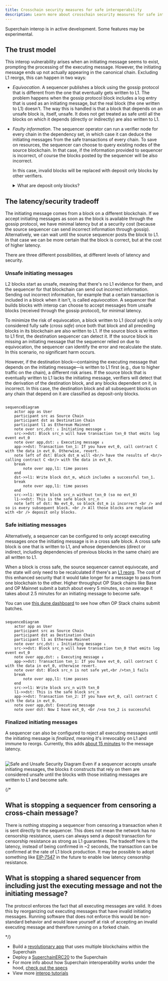 ```yaml
---
title: Crosschain security measures for safe interoperability
description: Learn more about crosschain security measures for safe interoperability
---
```

<Info>Superchain interop is in active development. Some features may be experimental.</Info>
## The trust model

This interop vulnerability arises when an initiating message seems to exist, prompting the processing of the executing message. However, the initiating message ends up not actually appearing in the canonical chain.
Excluding L1 reorgs, this can happen in two ways:

*   *Equivocation*. A sequencer publishes a block using the gossip protocol that is different from the one that eventually gets written to L1.
    The problem happens when the gossip protocol block includes a log entry that is used as an initiating message, but the real block (the one written to L1) doesn't.
    The way this is handled is that a block that depends on an unsafe block is, itself, unsafe.
    It does not get treated as safe until all the blocks on which it depends (directly or indirectly) are also written to L1.

*   *Faulty information*. The sequencer operator can run a verifier node for every chain in the dependency set, in which case it can deduce the initiating messages from the safe transactions of every chain.
    To save on resources, the sequencer can choose to query existing nodes of the source blockchain.
    In that case, if the information provided to sequencer is incorrect, of course the blocks posted by the sequencer will be also incorrect.

    In this case, invalid blocks will be replaced with deposit only blocks by other verifiers.

    <details>
      <summary>What are deposit only blocks?</summary>

      Normally the blocks that make it to the canonical blockchain are those posted to L1 by the sequencer.
      However, when those blocks are missing or invalid (for example because they rely on an initiating message that is missing), they're replaced by *deposit only blocks*, blocks whose content can be calculated from L1 without relying on the sequencer.

      The way this works is that there are two types of user transactions in an OP Stack block:

      *   Sequencer transactions, which go through the sequencer.
          These transactions are extremely cheap, but in theory a sequencer could censor them.
      *   Deposit transactions, which users submit through L1.
          These transactions have the cost of an L1 transaction, which is a lot higher, but they cannot be censored by the sequencer.

      A deposit only block only contains the deposit transactions and some internal transactions, not the sequencer transactions.

      For more information about this process, [see the technical specifications](https://specs.optimism.io/protocol/derivation.html?utm_source=op-docs&utm_medium=docs#deriving-the-transaction-list).
    </details>

## The latency/security tradeoff

The initiating message comes from a block on a different blockchain.
If we accept initiating messages as soon as the block is available through the gossip protocol, we have minimal latency but at a security cost (because the source sequencer can send incorrect information through gossip).
Alternatively, we can wait until the source sequencer posts the block to L1.
In that case we can be more certain that the block is correct, but at the cost of higher latency.

There are three different possibilities, at different levels of latency and security.

### Unsafe initiating messages

L2 blocks start as unsafe, meaning that there's no L1 evidence for them, and the sequencer for that blockchain can send out incorrect information.
Sending out incorrect information, for example that a certain transaction is included in a block when it isn't, is called *equivocation*.
A sequencer that builds blocks with interop can choose to accept messages from unsafe blocks (received through the gossip protocol), for minimal latency.

To minimize the risk of equivocation, a block written to L1 (*local safe*) is only considered fully safe (*cross safe*) once both that block and all preceding blocks in its blockchain are also written to L1.
If the source block is written to L1 first, the destination sequencer can detect it. 
If the source block is missing an initiating message that the sequencer relied on due to equivocation, the sequencer can identify the error and recalculate the state. In this scenario, no significant harm occurs.

However, if the destination block—containing the executing message that depends on the initiating message—is written to L1 first (e.g., due to higher traffic on the chain), a different risk arises. 
If the source block that is eventually written to L1 lacks the initiating message, verifiers will detect that the derivation of the destination block, and any blocks dependent on it, is incorrect. 
In this case, the destination block and all subsequent blocks on any chain that depend on it are classified as deposit-only blocks.

```mermaid

sequenceDiagram
    actor app as User
    participant src as Source Chain
    participant dst as Destination Chain
    participant l1 as Ethereum Mainnet
    note over src,dst: ↓ Initiating message ↓
    src->>dst: Block src_n will have transaction txn_0 that emits log event evt_0
    note over app,dst: ↓ Executing message ↓    
    app->>dst: Transaction txn_1: If you have evt_0, call contract C with the data in evt_0. Otherwise, revert.
    note left of dst: Block dst_m will <br/> have the results of <br/> calling contract C <br/> with the data in evt_0.
    break
        note over app,l1: time passes
    end
    dst->>l1: Write block dst_m, which includes a successful txn_1.
    break
        note over app,l1: time passes
    end    
    src->>l1: Write block src_n without txn_0 (so no evt_0)
    l1->>dst: This is the safe block src_n
    note left of dst: No evt_0, so block dst_m is incorrect <br /> and so is every subsequent block. <br /> All those blocks are replaced with <br /> deposit only blocks.
```

### Safe initiating messages

Alternatively, a sequencer can be configured to only accept executing messages once the initiating message is in a cross safe block.
A cross safe block is one that is written to L1, and whose dependencies (direct or indirect, including dependencies of previous blocks in the same chain) are all written to L1.

When a block is cross safe, the source sequencer cannot equivocate, and the state will only need to be recalculated if there's an [L1 reorg](https://www.alchemy.com/overviews/what-is-a-reorg#what-happens-to-reorgs-after-the-merge).
The cost of this enhanced security that it would take longer for a message to pass from one blockchain to the other.
Higher throughput OP Stack chains like Base and OP Mainnet submit a batch about every 5 minutes, so on average it takes about 2.5 minutes for an initiating message to become safe.

You can use [this dune dashboard](https://dune.com/oplabspbc/op-stack-chains-l1-activity#submission-frequency) to see how often OP Stack chains submit batches.

```mermaid

sequenceDiagram
    actor app as User
    participant src as Source Chain
    participant dst as Destination Chain
    participant l1 as Ethereum Mainnet
    note over src,dst: ↓ Initiating message ↓
    src->>dst: Block src_n will have transaction txn_0 that emits log event evt_0
    note over app,dst: ↓ Executing message ↓    
    app->>dst: Transaction txn_1: If you have evt_0, call contract C with the data in evt_0, otherwise revert.
    note over dst: Block src_n is not safe yet,<br />txn_1 fails
    break
        note over app,l1: time passes
    end
    src->>l1: Write block src_n with txn_0
    l1->>dst: This is the safe block src_n
    app->>dst: Transaction txn_2: If you have evt_0, call contract C with the data in evt_0. 
    note over app,dst: Executing message
    note over dst: Now I have evt_0, <br />so txn_2 is successful

```

### Finalized initiating messages

A sequencer can also be configured to reject all executing messages until the initiating message is *finalized*, meaning it's irrevocably on L1 and immune to reorgs.
Currently, this adds [about 15 minutes](https://ethereum.org/en/roadmap/single-slot-finality/) to the message latency.

<br />

<Image src="/img/op-stack/protocol/safe-unsafe.png" alt="Safe and Unsafe Security Diagram" width={700} height={500} />

<Info>
  Even if a sequencer accepts unsafe initiating messages, the blocks it constructs that rely on them are considered unsafe until the blocks with those initiating messages are written to L1 and become safe.
</Info>

{/* 
## What is stopping a sequencer from censoring a cross-chain message?
There is nothing stopping a sequencer from censoring a transaction when it is sent directly to the sequencer. This does not mean the network has no censorship resistance, users can always send a deposit transaction for censorship resistance as strong as L1 guarantees. The tradeoff here is the latency, instead of being confirmed in ~2 seconds, the transaction can be confirmed at the rate of L1 block production. It may be possible to adopt something like [EIP-7547](https://eips.ethereum.org/EIPS/eip-7547) in the future to enable low latency censorship resistance.



## What is stopping a shared sequencer from including just the executing message and not the initiating message?
The protocol enforces the fact that all executing messages are valid. It does this by reorganizing out executing messages that have invalid initiating messages. Running software that does not enforce this would be non-standard behavior and would leave yourself at risk of accepting an invalid executing message and therefore running on a forked chain.

*/}

*   Build a [revolutionary app](/app-developers/get-started) that uses multiple blockchains within the Superchain
*   Deploy a [SuperchainERC20](/interop/tutorials/deploy-superchain-erc20) to the Superchain
*   For more info about how Superchain interoperability works under the hood, [check out the specs](https://specs.optimism.io/interop/overview.html?utm_source=op-docs&utm_medium=docs)
*   View more [interop tutorials](/interop/tutorials)
